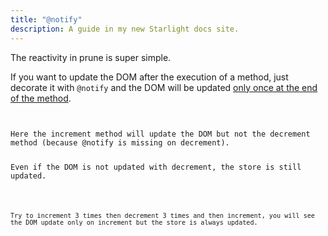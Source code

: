 ```yaml
---
title: "@notify"
description: A guide in my new Starlight docs site.
---
```




<script type="module" src="https://pyscript.net/releases/2024.11.1/core.js"></script>
<script type="mpy" src="/public/examples/notify/example1.py" config="/public/examples/pyscript.json"></script>

The reactivity in prune is super simple.

If you want to update the DOM after the execution of a method, just decorate it with `@notify` and the DOM will be updated <u>only once at the end of the method</u>.

<Code code={pythonCode} lang="py" title="demo.py" />
<Aside type="note">
Here the increment method will update the DOM but not the decrement method (because @notify is missing on decrement).

Even if the DOM is not updated with decrement, the store is still updated.
</Aside>
<Code code={HTMLCode} lang="html" title="index.html" />
Try to increment 3 times then decrement 3 times and then increment, you will see the DOM update only on increment but the store is always updated.
<div class="result" set:html={HTMLCode}></div>
